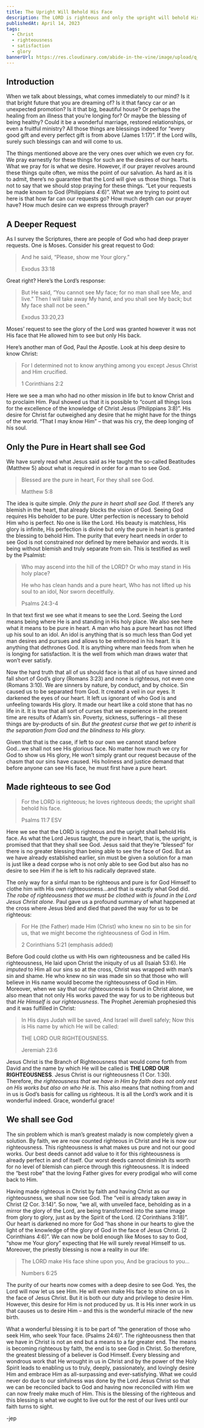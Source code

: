 ```yaml
---
title: The Upright Will Behold His Face
description: The LORD is righteous and only the upright will behold His face. Only the pure in heart shall see God. But all have sinned. No one is pure. But the Lord is gracious enough to make us righteous by faith in Christ so we can be granted the blessing of beholding Him in His glory.
publishedAt: April 14, 2023
tags:
  - Christ
  - righteousness
  - satisfaction
  - glory
bannerUrl: https://res.cloudinary.com/abide-in-the-vine/image/upload/q_40/v1681477103/the-upright_czuu0s.png
---
```


## Introduction

When we talk about blessings, what comes immediately to our mind? Is it that bright future that you are dreaming of? Is it that fancy car or an unexpected promotion? Is it that big, beautiful house? Or perhaps the healing from an illness that you’re longing for? Or maybe the blessing of being healthy? Could it be a wonderful marriage, restored relationships, or even a fruitful ministry? All those things are blessings indeed for “every good gift and every perfect gift is from above (James 1:17)”. If the Lord wills, surely such blessings can and will come to us.

The things mentioned above are the very ones over which we even cry for. We pray earnestly for these things for such are the desires of our hearts. What we pray for is what we desire. However, if our prayer revolves around these things quite often, we miss the point of our salvation. As hard as it is to admit, there’s no guarantee that the Lord will give us those things. That is not to say that we should stop praying for these things. “Let your requests be made known to God (Philippians 4:6)”. What we are trying to point out here is that how far can our requests go? How much depth can our prayer have? How much desire can we express through prayer?

## A Deeper Request

As I survey the Scriptures, there are people of God who had deep prayer requests. One is Moses. Consider his great request to God:

> And he said, “Please, show me Your glory.”
>
> Exodus 33:18

Great right? Here’s the Lord’s response:

> But He said, “You cannot see My face; for no man shall see Me, and live.”
> Then I will take away My hand, and you shall see My back; but My face shall not be seen.”
>
> Exodus 33:20,23

Moses’ request to see the glory of the Lord was granted however it was not His face that He allowed him to see but only His back.

Here’s another man of God, Paul the Apostle. Look at his deep desire to know Christ:

> For I determined not to know anything among you except Jesus Christ and Him crucified.
>
> 1 Corinthians 2:2

Here we see a man who had no other mission in life but to know Christ and to proclaim Him. Paul showed us that it is possible to “count all things loss for the excellence of the knowledge of Christ Jesus (Philippians 3:8)”. His desire for Christ far outweighed any desire that he might have for the things of the world. “That I may know Him” – that was his cry, the deep longing of his soul.

## Only the Pure in Heart shall see God

We have surely read what Jesus said as He taught the so-called Beatitudes (Matthew 5) about what is required in order for a man to see God.

> Blessed are the pure in heart,
> For they shall see God.
>
> Matthew 5:8

The idea is quite simple. _Only the pure in heart shall see God_. If there’s any blemish in the heart, that already blocks the vision of God. Seeing God requires His beholder to be pure. Utter perfection is necessary to behold Him who is perfect. No one is like the Lord. His beauty is matchless, His glory is infinite, His perfection is divine but only the pure in heart is granted the blessing to behold Him. The purity that every heart needs in order to see God is not constrained nor defined by mere behavior and words. It is being without blemish and truly separate from sin. This is testified as well by the Psalmist:

> Who may ascend into the hill of the LORD?
> Or who may stand in His holy place?
>
> He who has clean hands and a pure heart,
> Who has not lifted up his soul to an idol,
> Nor sworn deceitfully.
>
> Psalms 24:3-4

In that text first we see what it means to see the Lord. Seeing the Lord means being where He is and standing in His holy place. We also see here what it means to be pure in heart. A man who has a pure heart has not lifted up his soul to an idol. An idol is anything that is so much less than God yet man desires and pursues and allows to be enthroned in his heart. It is anything that dethrones God. It is anything where man feeds from when he is longing for satisfaction. It is the well from which man draws water that won’t ever satisfy.

Now the hard truth that all of us should face is that all of us have sinned and fall short of God’s glory (Romans 3:23) and none is righteous, not even one (Romans 3:10). We are sinners by nature, by conduct, and by choice. Sin caused us to be separated from God. It created a veil in our eyes. It darkened the eyes of our heart. It left us ignorant of who God is and unfeeling towards His glory. It made our heart like a cold stone that has no life in it. It is true that all sort of curses that we experience in the present time are results of Adam’s sin. Poverty, sickness, sufferings – all these things are by-products of sin. _But the greatest curse that we get to inherit is the separation from God and the blindness to His glory._

Given that that is the case, if left to our own we cannot stand before God...we shall not see His glorious face. No matter how much we cry for God to show us His glory, He won’t simply grant our request because of the chasm that our sins have caused. His holiness and justice demand that before anyone can see His face, he must first have a pure heart.

## Made righteous to see God

> For the LORD is righteous;
> he loves righteous deeds;
> the upright shall behold his face.
>
> Psalms 11:7 ESV

Here we see that the LORD is righteous and the upright shall behold His face. As what the Lord Jesus taught, the pure in heart, that is, the upright, is promised that that they shall see God. Jesus said that they’re “blessed” for there is no greater blessing than being able to see the face of God. But as we have already established earlier, sin must be given a solution for a man is just like a dead corpse who is not only able to see God but also has no desire to see Him if he is left to his radically depraved state.

The only way for a sinful man to be righteous and pure is for God Himself to clothe him with His own righteousness…and that is exactly what God did. _The robe of righteousness that we must be clothed with is found in the Lord Jesus Christ alone._ Paul gave us a profound summary of what happened at the cross where Jesus bled and died that paved the way for us to be righteous:

> For He (the Father) made Him (Christ) who knew no sin to be sin for us, that we might become the righteousness of God in Him.
>
> 2 Corinthians 5:21 (emphasis added)

Before God could clothe us with His own righteousness and be called His righteousness, He laid upon Christ the iniquity of us all (Isaiah 53:6). He _imputed_ to Him all our sins so at the cross, Christ was wrapped with man’s sin and shame. He who knew no sin was made sin so that those who will believe in His name would become the righteousness of God in Him. Moreover, when we say that our righteousness is found in Christ alone, we also mean that not only His works paved the way for us to be righteous but that _He Himself is our righteousness_. The Prophet Jeremiah prophesied this and it was fulfilled in Christ:

> In His days Judah will be saved,
> And Israel will dwell safely;
> Now this is His name by which He will be called:
>
> THE LORD OUR RIGHTEOUSNESS.
>
> Jeremiah 23:6

Jesus Christ is the Branch of Righteousness that would come forth from David and the name by which He will be called is **THE LORD OUR RIGHTEOUSNESS**. Jesus Christ is our righteousness (1 Cor. 1:30). Therefore, _the righteousness that we have in Him by faith does not only rest on His works but also on who He is_. This also means that nothing from and in us is God’s basis for calling us righteous. It is all the Lord’s work and it is wonderful indeed. Grace, wonderful grace!

## We shall see God

The sin problem which is man’s greatest malady is now completely given a solution. By faith, we are now counted righteous in Christ and He is now our righteousness. This righteousness is what makes us pure and not our good works. Our best deeds cannot add value to it for this righteousness is already perfect in and of itself. Our worst deeds cannot diminish its worth for no level of blemish can pierce through this righteousness. It is indeed the “best robe” that the loving Father gives for every prodigal who will come back to Him.

Having made righteous in Christ by faith and having Christ as our righteousness, we shall now see God. The “veil is already taken away in Christ (2 Cor. 3:14)”. So now, “we all, with unveiled face, beholding as in a mirror the glory of the Lord, are being transformed into the same image from glory to glory, just as by the Spirit of the Lord. (2 Corinthians 3:18)”. Our heart is darkened no more for God “has shone in our hearts to give the light of the knowledge of the glory of God in the face of Jesus Christ. (2 Corinthians 4:6)”. We can now be bold enough like Moses to say to God, “show me Your glory” expecting that He will surely reveal Himself to us. Moreover, the priestly blessing is now a reality in our life:

> The LORD make His face shine upon you,
> And be gracious to you...
>
> Numbers 6:25

The purity of our hearts now comes with a deep desire to see God. Yes, the Lord will now let us see Him. He will even make His face to shine on us in the face of Jesus Christ. But it is both our duty and privilege to desire Him. However, this desire for Him is not produced by us. It is His inner work in us that causes us to desire Him – and this is the wonderful miracle of the new birth.

What a wonderful blessing it is to be part of “the generation of those who seek Him, who seek Your face. (Psalms 24:6)”. The righteousness then that we have in Christ is not an end but a means to a far greater end. The means is becoming righteous by faith, the end is to see God in Christ. So therefore, the greatest blessing of a believer is God Himself. Every blessing and wondrous work that He wrought in us in Christ and by the power of the Holy Spirit leads to enabling us to truly, deeply, passionately, and lovingly desire Him and embrace Him as all-surpassing and ever-satisfying. What we could never do due to our sinfulness was done by the Lord Jesus Christ so that we can be reconciled back to God and having now reconciled with Him we can now freely make much of Him. This is the blessing of the righteous and this blessing is what we ought to live out for the rest of our lives until our faith turns to sight.

-jep
